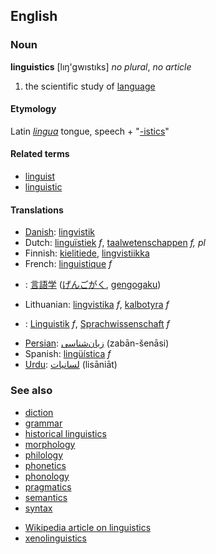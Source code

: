 ==English==
===Noun===
'''linguistics''' [lıŋ'gwıstıks] ''no plural'', ''no article''

# the scientific study of [[language]]

====Etymology====
Latin ''[[lingua]]'' tongue, speech + "[[-istics]]"

====Related terms====
*[[linguist]]
*[[linguistic]]

====Translations====
*[[Danish]]: [[lingvistik]]
*Dutch: [[linguïstiek]] ''f'', [[taalwetenschappen]] ''f, pl''
*Finnish: [[kielitiede]], [[lingvistiikka]]
*French: [[linguistique]] ''f''
* {{ja}}: [[言語学]] ([[げんごがく]], [[gengogaku]])
*Lithuanian: [[lingvistika]] ''f'', [[kalbotyra]] ''f''
*{{msg:de}}: [[Linguistik]] ''f'', [[Sprachwissenschaft]] ''f''
*[[Persian]]: [[زبان‌شناسی]] (zabān-šenāsi)
*Spanish: [[lingüística]] ''f''
*[[Urdu]]: [[لسانيات]] (lisāniāt)

===See also===
*[[diction]]
*[[grammar]]
*[[historical linguistics]]
*[[morphology]]
*[[philology]]
*[[phonetics]]
*[[phonology]]
*[[pragmatics]]
*[[semantics]]
*[[syntax]]

*[[w:linguistics|Wikipedia article on linguistics]]
*[[xenolinguistics]]